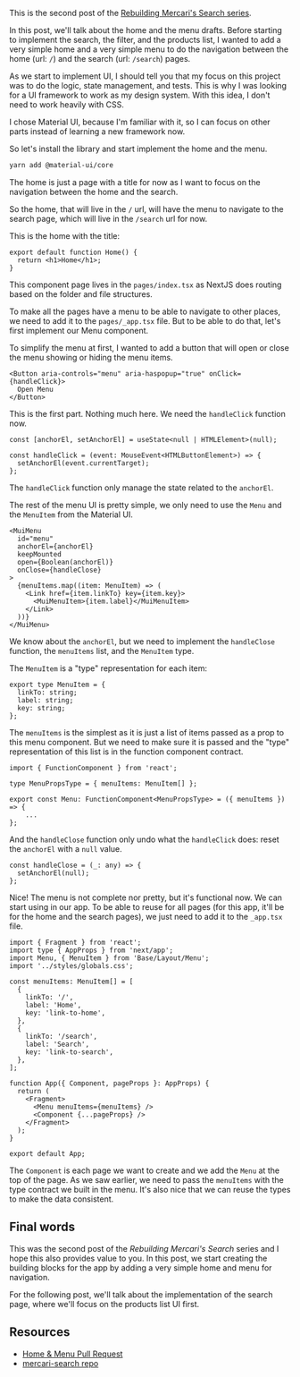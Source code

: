 <SmoothRender>

This is the second post of the [Rebuilding Mercari's Search series](/series/rebuilding-mercaris-search).

In this post, we'll talk about the home and the menu drafts. Before starting to implement the search, the filter, and the products list, I wanted to add a very simple home and a very simple menu to do the navigation between the home (url: `/`) and the search (url: `/search`) pages.

As we start to implement UI, I should tell you that my focus on this project was to do the logic, state management, and tests. This is why I was looking for a UI framework to work as my design system. With this idea, I don't need to work heavily with CSS.

I chose Material UI, because I'm familiar with it, so I can focus on other parts instead of learning a new framework now.

So let's install the library and start implement the home and the menu.

```bash
yarn add @material-ui/core
```

The home is just a page with a title for now as I want to focus on the navigation between the home and the search.

So the home, that will live in the `/` url, will have the menu to navigate to the search page, which will live in the `/search` url for now.

This is the home with the title:

```tsx
export default function Home() {
  return <h1>Home</h1>;
}
```

This component page lives in the `pages/index.tsx` as NextJS does routing based on the folder and file structures.

To make all the pages have a menu to be able to navigate to other places, we need to add it to the `pages/_app.tsx` file. But to be able to do that, let's first implement our Menu component.

To simplify the menu at first, I wanted to add a button that will open or close the menu showing or hiding the menu items.

```tsx
<Button aria-controls="menu" aria-haspopup="true" onClick={handleClick}>
  Open Menu
</Button>
```

This is the first part. Nothing much here. We need the `handleClick` function now.

```tsx
const [anchorEl, setAnchorEl] = useState<null | HTMLElement>(null);

const handleClick = (event: MouseEvent<HTMLButtonElement>) => {
  setAnchorEl(event.currentTarget);
};
```

The `handleClick` function only manage the state related to the `anchorEl`.

The rest of the menu UI is pretty simple, we only need to use the `Menu` and the `MenuItem` from the Material UI.

```tsx
<MuiMenu
  id="menu"
  anchorEl={anchorEl}
  keepMounted
  open={Boolean(anchorEl)}
  onClose={handleClose}
>
  {menuItems.map((item: MenuItem) => (
    <Link href={item.linkTo} key={item.key}>
      <MuiMenuItem>{item.label}</MuiMenuItem>
    </Link>
  ))}
</MuiMenu>
```

We know about the `anchorEl`, but we need to implement the `handleClose` function, the `menuItems` list, and the `MenuItem` type.

The `MenuItem` is a "type" representation for each item:

```tsx
export type MenuItem = {
  linkTo: string;
  label: string;
  key: string;
};
```

The `menuItems` is the simplest as it is just a list of items passed as a prop to this menu component. But we need to make sure it is passed and the "type" representation of this list is in the function component contract.

```tsx
import { FunctionComponent } from 'react';

type MenuPropsType = { menuItems: MenuItem[] };

export const Menu: FunctionComponent<MenuPropsType> = ({ menuItems }) => {
	...
};
```

And the `handleClose` function only undo what the `handleClick` does: reset the `anchorEl` with a `null` value.

```tsx
const handleClose = (_: any) => {
  setAnchorEl(null);
};
```

Nice! The menu is not complete nor pretty, but it's functional now. We can start using in our app. To be able to reuse for all pages (for this app, it'll be for the home and the search pages), we just need to add it to the `_app.tsx` file.

```tsx
import { Fragment } from 'react';
import type { AppProps } from 'next/app';
import Menu, { MenuItem } from 'Base/Layout/Menu';
import '../styles/globals.css';

const menuItems: MenuItem[] = [
  {
    linkTo: '/',
    label: 'Home',
    key: 'link-to-home',
  },
  {
    linkTo: '/search',
    label: 'Search',
    key: 'link-to-search',
  },
];

function App({ Component, pageProps }: AppProps) {
  return (
    <Fragment>
      <Menu menuItems={menuItems} />
      <Component {...pageProps} />
    </Fragment>
  );
}

export default App;
```

The `Component` is each page we want to create and we add the `Menu` at the top of the page. As we saw earlier, we need to pass the `menuItems` with the type contract we built in the menu. It's also nice that we can reuse the types to make the data consistent.

## Final words

This was the second post of the _Rebuilding Mercari's Search_ series and I hope this also provides value to you. In this post, we start creating the building blocks for the app by adding a very simple home and menu for navigation.

For the following post, we'll talk about the implementation of the search page, where we'll focus on the products list UI first.

## Resources

- [Home & Menu Pull Request](https://github.com/imteekay/mercari-search/pull/1)
- [mercari-search repo](https://github.com/imteekay/mercari-search)

</SmoothRender>
